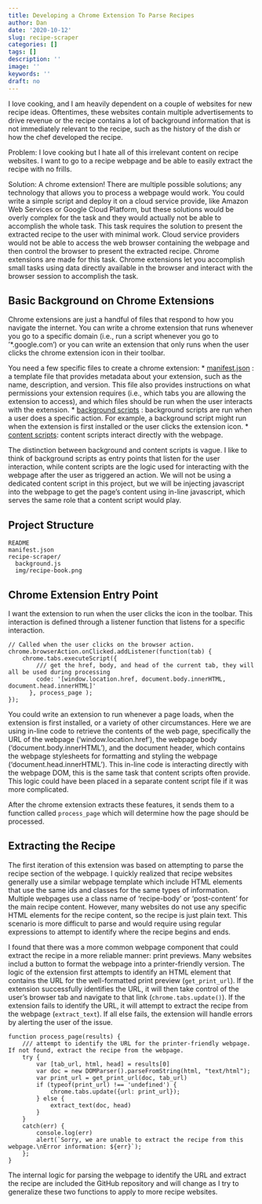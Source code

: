 ```yaml
---
title: Developing a Chrome Extension To Parse Recipes
author: Dan
date: '2020-10-12'
slug: recipe-scraper
categories: []
tags: []
description: ''
image: ''
keywords: ''
draft: no
---
```


I love cooking, and I am heavily dependent on a couple of websites for new recipe ideas. Oftentimes, these websites
contain multiple advertisements to drive revenue or the recipe contains a lot of background information that is not immediately relevant to the recipe, such as the history of the dish or how the chef developed the recipe. 

Problem: I love cooking but I hate all of this irrelevant content on recipe websites. I want to go to a recipe webpage and be able to easily extract the recipe with no frills. 

Solution: A chrome extension! There are multiple possible solutions; any technology that allows you to process a webpage would work. You could write a simple script and deploy it on a cloud service provide, like Amazon Web Services or Google Cloud Platform, but these solutions would be overly complex for the task and they would actually not be able to accomplish the whole task. This task requires the solution to present the extracted recipe to the user with minimal work. Cloud service providers would not be able to access the web browser containing the webpage and then control the browser to present the extracted recipe. Chrome extensions are made for this task. Chrome extensions let you accomplish small tasks using data directly available in the browser and interact with the browser session to accomplish the task.

## Basic Background on Chrome Extensions

Chrome extensions are just a handful of files that respond to how you navigate the internet. You can write a chrome extension that runs whenever you go to a specific domain (i.e., run a script whenever you go to '*.google.com') or you can write an extension that only runs when the user clicks the chrome extension icon in their toolbar.

You need a few specific files to create a chrome extension:
* [manifest.json](https://developer.chrome.com/extensions/manifest) : a template file that provides metadata about your extension, such as the name, description, and version. This file also provides instructions on what permissions your extension requires (i.e., which tabs you are allowing the extension to access), and which files should be run when the user interacts with the extension.
* [background scripts](https://developer.chrome.com/extensions/background_pages) : background scripts are run when a user does a specific action. For example, a background script might run when the extension is first installed or the user clicks the extension icon.
* [content scripts](https://developer.chrome.com/extensions/content_scripts): content scripts interact directly with the webpage. 

The distinction between background and content scripts is vague. I like to think of background scripts as entry points that listen for the user interaction, while content scripts are the logic used for interacting with the webpage after the user as triggered an action. We will not be using a dedicated content script in this project, but we will be injecting javascript into the webpage to get the page's content using in-line javascript, which serves the same role that a content script would play.

## Project Structure

```
README
manifest.json
recipe-scraper/ 
  background.js
  img/recipe-book.png
```

## Chrome Extension Entry Point

I want the extension to run when the user clicks the icon in the toolbar. This interaction is defined through a listener function that listens for a specific interaction. 

```
// Called when the user clicks on the browser action.
chrome.browserAction.onClicked.addListener(function(tab) {
    chrome.tabs.executeScript({
        /// get the href, body, and head of the current tab, they will all be used during processing
        code: '[window.location.href, document.body.innerHTML, document.head.innerHTML]'
      }, process_page );
});
```

You could write an extension to run whenever a page loads, when the extension is first installed, or a variety of other circumstances. Here we are using in-line code to retrieve the contents of the web page, specifically the URL of the webpage ('window.location.href'), the webpage body ('document.body.innerHTML'), and the document header, which contains the webpage stylesheets for formatting and styling the webpage ('document.head.innerHTML'). This in-line code is interacting directly with the webpage DOM, this is the same task that content scripts often provide. This logic could have been placed in a separate content script file if it was more complicated.

After the chrome extension extracts these features, it sends them to a function called `process_page` which will determine how the page should be processed. 

## Extracting the Recipe

The first iteration of this extension was based on attempting to parse the recipe section of the webpage. I quickly realized that recipe websites generally use a similar webpage template which include HTML elements that use the same ids and classes for the same types of information. Multiple webpages use a class name of 'recipe-body' or 'post-content' for the main recipe content. However, many websites do not use any specific HTML elements for the recipe content, so the recipe is just plain text. This scenario is more difficult to parse and would require using regular expressions to attempt to identify where the recipe begins and ends. 

I found that there was a more common webpage component that could extract the recipe in a more reliable manner: print previews. Many websites includ a button to format the webpage into a printer-friendly version. The logic of the extension first attempts to identify an HTML element that contains the URL for the well-formatted print preview (`get_print_url`). If the extension successfully identifies the URL, it will then take control of the user's browser tab and navigate to that link (`chrome.tabs.update()`). If the extension fails to identify the URL, it will attempt to extract the recipe from the webpage (`extract_text`). If all else fails, the extension will handle errors by alerting the user of the issue. 

```
function process_page(results) {
    /// attempt to identify the URL for the printer-friendly webpage. If not found, extract the recipe from the webpage.
    try {
        var [tab_url, html, head] = results[0]
        var doc = new DOMParser().parseFromString(html, "text/html");
        var print_url = get_print_url(doc, tab_url)
        if (typeof(print_url) !== 'undefined') {
            chrome.tabs.update({url: print_url});
        } else {
            extract_text(doc, head)
        }
    }
    catch(err) {
        console.log(err)
        alert(`Sorry, we are unable to extract the recipe from this webpage.\nError information: ${err}`);
    };
}
```

The internal logic for parsing the webpage to identify the URL and extract the recipe are included the GitHub repository and will change as I try to generalize these two functions to apply to more recipe websites. 






